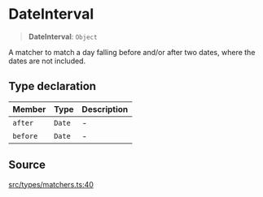 # DateInterval

<a id="undefined" name="undefined"></a>

> **DateInterval**: `Object`

A matcher to match a day falling before and/or after two dates, where the
dates are not included.

## Type declaration

| Member | Type | Description |
| :------ | :------ | :------ |
| `after` | `Date` | - |
| `before` | `Date` | - |

## Source

[src/types/matchers.ts:40](https://github.com/gpbl/react-day-picker/blob/next/src/types/matchers.ts#L40)

